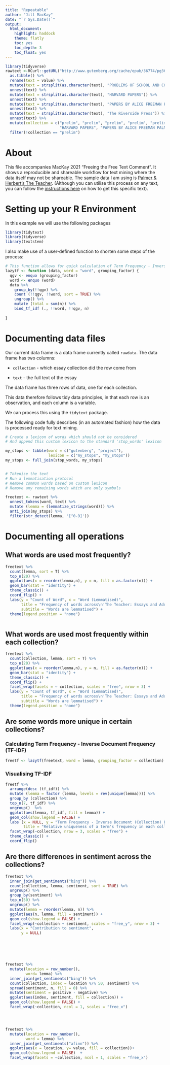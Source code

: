```yaml
---
title: "Repeatable"
author: "Jill MacKay"
date: "`r Sys.Date()`"
output: 
  html_document:
    highlight: haddock
    theme: flatly
    toc: yes
    toc_depth: 3
    toc_float: yes
---
```

```r

library(tidyverse)
rawtext <-RCurl::getURL("http://www.gutenberg.org/cache/epub/36774/pg36774.txt") %>% 
  as.tibble() %>% 
  rename(text = value) %>% 
  mutate(text = strsplit(as.character(text), "PROBLEMS OF SCHOOL AND COLLEGE")) %>% 
  unnest(text) %>% 
  mutate(text = strsplit(as.character(text), "HARVARD PAPERS")) %>% 
  unnest(text) %>% 
  mutate(text = strsplit(as.character(text), "PAPERS BY ALICE FREEMAN PALMER")) %>% 
  unnest(text) %>% 
  mutate(text = strsplit(as.character(text), "The Riverside Press")) %>% 
  unnest(text) %>% 
  mutate(collection = c("prelim", "prelim", "prelim", "prelim", "prelim", "PROBLEMS OF SCHOOL AND COLLEGE",
                        "HARVARD PAPERS", "PAPERS BY ALICE FREEMAN PALMER", "prelim")) %>% 
  filter(!collection == "prelim") 
```
# About
This file accompanies MacKay 2021 "Freeing the Free Text Comment". It shows a reproducible and shareable workflow for text mining where the data itself may not be shareable. The sample data I am using is [Palmer & Herbert's The Teacher](http://www.gutenberg.org/ebooks/36774). (Although you can utilise this process on any text, you can follow the [instructions here](index.html) on how to get this specific text). 


# Setting up your R Environment
In this example we will use the following packages


```r
library(tidytext)
library(tidyverse)
library(textstem)

```

I also make use of a user-defined function to shorten some steps of the process:


```r

# This function allows for quick calculation of Term Frequency - Inverse Document Frequency
lazytf <- function (data, word = "word", grouping_factor) {
  qgv <- enquo (grouping_factor)
  word <- enquo (word)
  data %>%
    group_by(!!qgv) %>%
    count (!!qgv, !!word, sort = TRUE) %>%
    ungroup() %>%
    mutate (total = sum(n)) %>%
    bind_tf_idf (., !!word, !!qgv, n)
  
}

```


# Documenting data files
Our current data frame is a data frame currently called `rawdata`. The data frame has two columns:

   * `collection` - which essay collection did the row come from

   * `text` - the full text of the essay
   
The data frame has three rows of data, one for each collection.
   
This data therefore follows tidy data principles, in that each row is an observation, and each column is a variable. 

We can process this using the `tidytext` package.


The following code fully describes (in an automated fashion) how the data is processed ready for text mining. 

```r

# Create a lexicon of words which should not be considered
# And append this custom lexicon to the standard 'stop_words' lexicon

my_stops <- tibble(word = c("gutenberg", "project"),
                   lexicon = c("my_stops", "my_stops"))
my_stops <- full_join(stop_words, my_stops)


# Tokenise the text
# Run a lemmatisation protocol
# Remove common words based on custom lexicon
# Remove any remaining words which are only symbols

freetext <- rawtext %>% 
  unnest_tokens(word, text) %>%
  mutate (lemma = (lemmatize_strings(word))) %>%
  anti_join(my_stops) %>% 
  filter(str_detect(lemma, '[^0-9]'))

```


# Documenting all operations
## What words are used most frequently?

```r


freetext %>% 
  count(lemma, sort = T) %>% 
  top_n(20) %>% 
  ggplot(aes(x = reorder(lemma,n), y = n, fill = as.factor(n))) +
  geom_bar(stat = "identity") +
  theme_classic() +
  coord_flip() +
  labs(y = "Count of Word", x = "Word (Lemmatised)",
       title = "Frequency of words across\n'The Teacher: Essays and Addresses on Education by Palmer and Herbert'",
       subtitle = "Words are lemmatised") +
  theme(legend.position = "none")



```


## What words are used most frequently within each collection?
```r

freetext %>% 
  count(collection, lemma, sort = T) %>% 
  top_n(20) %>% 
  ggplot(aes(x = reorder(lemma,n), y = n, fill = as.factor(n))) +
  geom_bar(stat = "identity") +
  theme_classic() +
  coord_flip() +
  facet_wrap(facets = ~ collection, scales = "free", nrow = 3) +
  labs(y = "Count of Word", x = "Word (Lemmatised)",
       title = "Frequency of words across\n'The Teacher: Essays and Addresses on Education by Palmer and Herbert'",
       subtitle = "Words are lemmatised") +
  theme(legend.position = "none")

```


## Are some words more unique in certain collections?
### Calculating Term Frequency - Inverse Document Frequency (TF-IDF)
```r
freetf <- lazytf(freetext, word = lemma, grouping_factor = collection)


```


### Visualising TF-IDF
```r
freetf %>% 
  arrange(desc (tf_idf)) %>%
  mutate (lemma = factor (lemma, levels = rev(unique(lemma)))) %>%
  group_by (collection) %>%
  top_n(7, tf_idf) %>%
  ungroup()  %>% 
  ggplot(aes(lemma, tf_idf, fill = lemma)) +
  geom_col(show.legend = FALSE) +
  labs (x = NULL, y = "Term Frequency - Inverse Document (Collection) Frequency",
        title = "Relative uniqueness of a term's frequency in each collection") +
  facet_wrap(~collection, nrow = 3, scales = "free") +
  theme_classic() +
  coord_flip() 

```



## Are there differences in sentiment across the collections?
```r

freetext %>% 
  inner_join(get_sentiments("bing")) %>%
  count(collection, lemma, sentiment, sort = TRUE) %>%
  ungroup() %>% 
  group_by(sentiment) %>%
  top_n(50) %>%
  ungroup() %>%
  mutate(lemma = reorder(lemma, n)) %>%
  ggplot(aes(n, lemma, fill = sentiment)) +
  geom_col(show.legend = FALSE) +
  facet_wrap(~collection + sentiment, scales = "free_y", nrow = 3) +
  labs(x = "Contribution to sentiment",
       y = NULL)






freetext %>% 
  mutate(location = row_number(),
         word= lemma) %>% 
  inner_join(get_sentiments("bing")) %>%
  count(collection, index = location %/% 50, sentiment) %>%
  spread(sentiment, n, fill = 0) %>%
  mutate(sentiment = positive - negative) %>% 
  ggplot(aes(index, sentiment, fill = collection)) +
  geom_col(show.legend = FALSE) +
  facet_wrap(~collection, ncol = 1, scales = "free_x")




freetext %>% 
  mutate(location = row_number(),
         word = lemma) %>% 
  inner_join(get_sentiments("afinn")) %>% 
  ggplot(aes(x = location, y= value, fill = collection))+
  geom_col(show.legend = FALSE)  +
  facet_wrap(facets = ~collection, ncol = 1, scales = "free_x")

```




